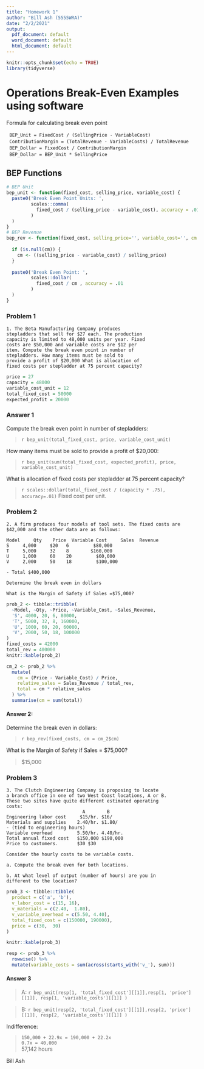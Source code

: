 ```yaml
---
title: "Homework 1"
author: "Bill Ash (5555WRA)"
date: "2/2/2021"
output:
  pdf_document: default
  word_document: default
  html_document: default
---
```


```r
knitr::opts_chunk$set(echo = TRUE)
library(tidyverse)
```

# Operations Break-Even Examples using software

Formula for calculating break even point 

|   `BEP_Unit = FixedCost / (SellingPrice - VariableCost)` 
|   `ContributionMargin = (TotalRevenue - VariableCosts) / TotalRevenue` 
|   `BEP_Dollar = FixedCost / ContributionMargin`
|   `BEP_Dollar = BEP_Unit * SellingPrice` 

## BEP Functions

```r
# BEP Unit 
bep_unit <- function(fixed_cost, selling_price, variable_cost) {
  paste0('Break Even Point Units: ', 
         scales::comma(
           fixed_cost / (selling_price - variable_cost), accuracy = .01
         )
  )
}
# BEP Revenue
bep_rev <- function(fixed_cost, selling_price='', variable_cost='', cm = NULL) {
  
  if (is.null(cm)) { 
    cm <- ((selling_price - variable_cost) / selling_price)
  }
  
  paste0('Break Even Point: ', 
         scales::dollar(
           fixed_cost / cm , accuracy = .01
         )
  )
}
```



### Problem 1 

```
1. The Beta Manufacturing Company produces
stepladders that sell for $27 each. The production
capacity is limited to 48,000 units per year. Fixed
costs are $50,000 and variable costs are $12 per
item. Compute the break even point in number of
stepladders. How many items must be sold to
provide a profit of $20,000 What is allocation of
fixed costs per stepladder at 75 percent capacity?
```

```r
price = 27
capacity = 48000
variable_cost_unit = 12
total_fixed_cost = 50000 
expected_profit = 20000
```

### Answer 1    

Compute the break even point in number of
stepladders:   

>`r bep_unit(total_fixed_cost, price, variable_cost_unit)`

How many items must be sold to
provide a profit of $20,000:     

>`r bep_unit(sum(total_fixed_cost, expected_profit), price, variable_cost_unit)`

What is allocation of fixed costs per stepladder at 75 percent capacity?  

>`r scales::dollar(total_fixed_cost / (capacity * .75), accuracy=.01)` Fixed cost
per unit. 

### Problem 2   

```
2. A firm produces four models of tool sets. The fixed costs are
$42,000 and the other data are as follows: 

Model     Qty    Price  Variable Cost     Sales  Revenue
S     4,000     $20   6         $80,000
T     5,000     32    8        $160,000
U     1,000     60    20         $60,000
V     2,000     50    18         $100,000

- Total $400,000

Determine the break even in dollars

What is the Margin of Safety if Sales =$75,000?
```

```r
prob_2 <- tibble::tribble(
  ~Model, ~Qty, ~Price, ~Variable_Cost, ~Sales_Revenue,
  'S', 4000, 20, 6, 80000,
  'T', 5000, 32, 8, 160000,
  'U', 1000, 60, 20, 60000,
  'V', 2000, 50, 18, 100000
)
fixed_costs = 42000
total_rev = 400000
knitr::kable(prob_2)
```

```r
cm_2 <- prob_2 %>% 
  mutate(
    cm = (Price - Variable_Cost) / Price, 
    relative_sales = Sales_Revenue / total_rev,
    total = cm * relative_sales
  ) %>% 
  summarise(cm = sum(total))
```

#### Answer 2:        



Determine the break even in dollars:   

> `r bep_rev(fixed_costs, cm = cm_2$cm)`  

What is the Margin of Safety if Sales = $75,000?  
  
>$15,000



### Problem 3   

```
3. The Clutch Engineering Company is proposing to locate
a branch office in one of two West Coast locations, A or B.
These two sites have quite different estimated operating
costs:
                            A        B
Engineering labor cost     $15/hr. $16/
Materials and supplies    2.40/hr. $1.80/
- (tied to engineering hours)
Variable overhead         5.50/hr. 4.40/hr.
Total annual fixed cost   $150,000 $190,000
Price to customers.       $30 $30

Consider the hourly costs to be variable costs.

a. Compute the break even for both locations.

b. At what level of output (number of hours) are you in
different to the location?
```

```r
prob_3 <- tibble::tibble(
  product = c('a', 'b'),
  v_labor_cost = c(15, 16), 
  v_materials = c(2.40,  1.80), 
  v_variable_overhead = c(5.50, 4.40), 
  total_fixed_cost = c(150000, 190000), 
  price = c(30,  30)
) 

knitr::kable(prob_3)
```

```r
resp <- prob_3 %>% 
  rowwise() %>% 
  mutate(variable_costs = sum(across(starts_with('v_'), sum)))
```


#### Answer 3      




>A: `r bep_unit(resp[1, 'total_fixed_cost'][[1]],resp[1, 'price'][[1]], resp[1, 'variable_costs'][[1]] )`

  
>B: `r bep_unit(resp[2, 'total_fixed_cost'][[1]],resp[2, 'price'][[1]], resp[2, 'variable_costs'][[1]] )`



Indifference:    

>`150,000 + 22.9x = 190,000 + 22.2x`    
`0.7x = 40,000`    
57,142 hours  

Bill Ash 